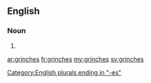 ==English==

===Noun===
{{head|en|plural}}

# {{plural of|grinch|lang=en|nocat=1}}

[[Category:English plurals ending in "-es"]]

[[ar:grinches]]
[[fr:grinches]]
[[my:grinches]]
[[sv:grinches]]